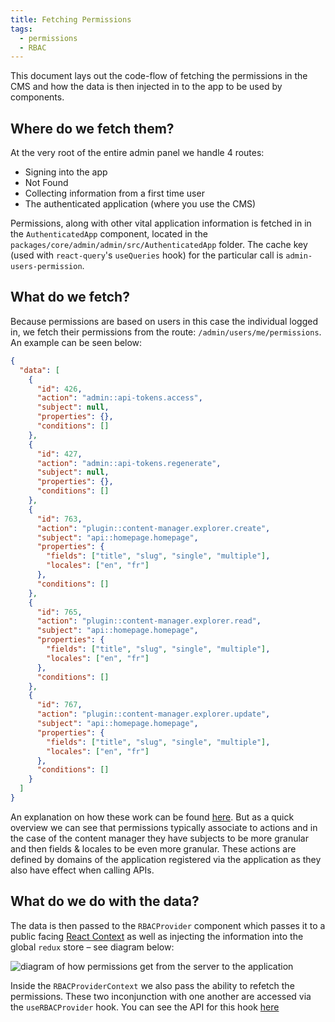 ```yaml
---
title: Fetching Permissions
tags:
  - permissions
  - RBAC
---
```


This document lays out the code-flow of fetching the permissions in the CMS and how the data is then injected in to the app
to be used by components.

## Where do we fetch them?

At the very root of the entire admin panel we handle 4 routes:

- Signing into the app
- Not Found
- Collecting information from a first time user
- The authenticated application (where you use the CMS)

Permissions, along with other vital application information is fetched in in the `AuthenticatedApp` component, located
in the `packages/core/admin/admin/src/AuthenticatedApp` folder. The cache key (used with `react-query`'s `useQueries` hook)
for the particular call is `admin-users-permission`.

## What do we fetch?

Because permissions are based on users in this case the individual logged in, we fetch their permissions from the route:
`/admin/users/me/permissions`. An example can be seen below:

```json
{
  "data": [
    {
      "id": 426,
      "action": "admin::api-tokens.access",
      "subject": null,
      "properties": {},
      "conditions": []
    },
    {
      "id": 427,
      "action": "admin::api-tokens.regenerate",
      "subject": null,
      "properties": {},
      "conditions": []
    },
    {
      "id": 763,
      "action": "plugin::content-manager.explorer.create",
      "subject": "api::homepage.homepage",
      "properties": {
        "fields": ["title", "slug", "single", "multiple"],
        "locales": ["en", "fr"]
      },
      "conditions": []
    },
    {
      "id": 765,
      "action": "plugin::content-manager.explorer.read",
      "subject": "api::homepage.homepage",
      "properties": {
        "fields": ["title", "slug", "single", "multiple"],
        "locales": ["en", "fr"]
      },
      "conditions": []
    },
    {
      "id": 767,
      "action": "plugin::content-manager.explorer.update",
      "subject": "api::homepage.homepage",
      "properties": {
        "fields": ["title", "slug", "single", "multiple"],
        "locales": ["en", "fr"]
      },
      "conditions": []
    }
  ]
}
```

An explanation on how these work can be found [here](../01-how-they-work.mdx). But as a quick overview we can see that permissions
typically associate to actions and in the case of the content manager they have subjects to be more granular and then fields & locales to
be even more granular. These actions are defined by domains of the application registered via the application as they also have effect
when calling APIs.

## What do we do with the data?

The data is then passed to the `RBACProvider` component which passes it to a public facing [React Context](https://beta.reactjs.org/learn/passing-data-deeply-with-context)
as well as injecting the information into the global `redux` store – see diagram below:

<img
  src="/img/permissions/permissions-into-app.png"
  alt="diagram of how permissions get from the server to the application"
/>

Inside the `RBACProviderContext` we also pass the ability to refetch the permissions. These two inconjunction with one another are accessed
via the `useRBACProvider` hook. You can see the API for this hook [here](../../02-permissions/02-frontend/using-permissions.mdx#typescript)
